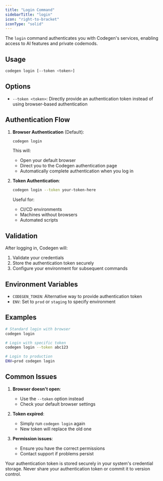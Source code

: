 ```yaml
---
title: "Login Command"
sidebarTitle: "login"
icon: "right-to-bracket"
iconType: "solid"
---
```


The `login` command authenticates you with Codegen's services, enabling access to AI features and private codemods.

## Usage

```bash
codegen login [--token <token>]
```

## Options

- `--token <token>`: Directly provide an authentication token instead of using browser-based authentication

## Authentication Flow

1. **Browser Authentication** (Default):
   ```bash
   codegen login
   ```
   This will:
   - Open your default browser
   - Direct you to the Codegen authentication page
   - Automatically complete authentication when you log in

2. **Token Authentication**:
   ```bash
   codegen login --token your-token-here
   ```
   Useful for:
   - CI/CD environments
   - Machines without browsers
   - Automated scripts

## Validation

After logging in, Codegen will:
1. Validate your credentials
2. Store the authentication token securely
3. Configure your environment for subsequent commands

## Environment Variables

- `CODEGEN_TOKEN`: Alternative way to provide authentication token
- `ENV`: Set to `prod` or `staging` to specify environment

## Examples

```bash
# Standard login with browser
codegen login

# Login with specific token
codegen login --token abc123

# Login to production
ENV=prod codegen login
```

## Common Issues

1. **Browser doesn't open**:
   - Use the `--token` option instead
   - Check your default browser settings

2. **Token expired**:
   - Simply run `codegen login` again
   - New token will replace the old one

3. **Permission issues**:
   - Ensure you have the correct permissions
   - Contact support if problems persist

<Note>
Your authentication token is stored securely in your system's credential storage.
</Note>

<Warning>
Never share your authentication token or commit it to version control.
</Warning> 